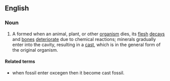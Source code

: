 ==English==
{{wikipedia}}
===Noun===
{{en-noun}}

# A {{l|en|fossil}} formed when an animal, plant, or other [[organism]] dies, its [[flesh]] [[decay]]s and [[bone]]s [[deteriorate]] due to chemical reactions; minerals gradually enter into the cavity, resulting in a [[cast]], which is in the general form of the original organism.

====Related terms====
* {{l|en|mold fossil}} {{gloss|the rock that surrounds the cast fossil in which the cavity is in the shape of the fossil}}when fossil enter oxcegen then it become cast fossil.